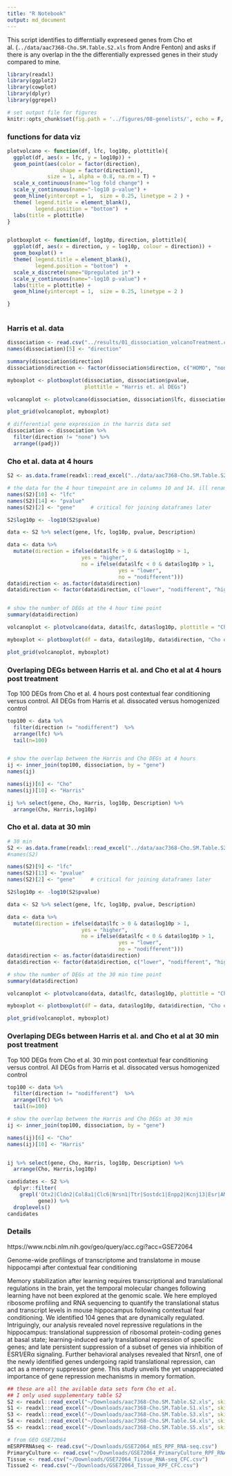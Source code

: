```yaml
---
title: "R Notebook"
output: md_document
---
```


This script identifies to  differntially expreseed genes from  Cho et al. (`../data/aac7368-Cho.SM.Table.S2.xls` from Andre Fenton) and asks if there is any overlap in the the differentially expressed genes in their study compared to mine.


```r
library(readxl)
library(ggplot2)
library(cowplot)
library(dplyr)
library(ggrepel)

# set output file for figures 
knitr::opts_chunk$set(fig.path = '../figures/08-genelists/', echo = F, message = F, warning=F)

```

### functions for data viz

```r

plotvolcano <- function(df, lfc, log10p, plottitle){
  ggplot(df, aes(x = lfc, y = log10p)) + 
  geom_point(aes(color = factor(direction), 
                 shape = factor(direction)), 
             size = 1, alpha = 0.8, na.rm = T) + 
  scale_x_continuous(name="log fold change") +
  scale_y_continuous(name="-log10 p-value") +
  geom_hline(yintercept = 1,  size = 0.25, linetype = 2 ) +
  theme( legend.title = element_blank(),
         legend.position = "bottom")  +
  labs(title = plottitle) 
}


plotboxplot <- function(df, log10p, direction, plottitle){
  ggplot(df, aes(x = direction, y = log10p, colour = direction)) + 
  geom_boxplot() +
  theme( legend.title = element_blank(),
         legend.position = "bottom")  +
  scale_x_discrete(name="Upregulated in") +
  scale_y_continuous(name="-log10 p-value") +
  labs(title = plottitle) +
  geom_hline(yintercept = 1,  size = 0.25, linetype = 2 )

} 
  
```


### Harris et al. data

```r
dissociation <- read.csv("../results/01_dissociation_volcanoTreatment.csv", header = T, row.names = 1)
names(dissociation)[5] <- "direction"

summary(dissociation$direction)
dissociation$direction <- factor(dissociation$direction, c("HOMO", "none", "DISS"))

myboxplot <- plotboxplot(dissociation, dissociation$pvalue, 
                         plottitle = "Harris et. al DEGs")

volcanoplot <- plotvolcano(dissociation, dissociation$lfc, dissociation$pvalue, plottitle = "Harris et. al DEGs")

plot_grid(volcanoplot, myboxplot)

# differential gene expression in the harris data set
dissociation <- dissociation %>%
  filter(direction != "none") %>%
  arrange((padj))

```

### Cho et al. data at 4 hours 

```r
S2 <- as.data.frame(readxl::read_excel("../data/aac7368-Cho.SM.Table.S2.xls", skip = 1 ))

# the data for the 4 hour timepoint are in columns 10 and 14. ill rename them for easy
names(S2)[10] <- "lfc"      
names(S2)[14] <- "pvalue"   
names(S2)[2] <- "gene"     # critical for joining dataframes later

S2$log10p <- -log10(S2$pvalue) 

data <- S2 %>% select(gene, lfc, log10p, pvalue, Description)

data <- data %>%
  mutate(direction = ifelse(data$lfc > 0 & data$log10p > 1, 
                        yes = "higher", 
                        no = ifelse(data$lfc < 0 & data$log10p > 1, 
                                    yes = "lower", 
                                    no = "nodifferent")))
data$direction <- as.factor(data$direction)
data$direction <- factor(data$direction, c("lower", "nodifferent", "higher"))


# show the number of DEGs at the 4 hour time point 
summary(data$direction)

volcanoplot <- plotvolcano(data, data$lfc, data$log10p, plottitle = "Cho et. al DEGs at 4 hours")

myboxplot <- plotboxplot(df = data, data$log10p, data$direction, "Cho et. al DEGs at 4 hours")

plot_grid(volcanoplot, myboxplot)
```

### Overlaping DEGs between Harris et al. and Cho et al at 4 hours post treatment

Top 100 DEGs from Cho et al. 4 hours post contextual fear conditioning versus control.
All DEGs from Harris et al. dissocated versus homogenized control
```r
top100 <- data %>%
  filter(direction != "nodifferent")  %>%
  arrange(lfc) %>%
  tail(n=100)


# show the overlap between the Harris and Cho DEGs at 4 hours
ij <- inner_join(top100, dissociation, by = "gene")
names(ij)

names(ij)[6] <- "Cho"
names(ij)[10] <- "Harris"

ij %>% select(gene, Cho, Harris, log10p, Description) %>%
  arrange(Cho, Harris,log10p)

```

### Cho et al. data at 30 min 

```r
# 30 min 
S2 <- as.data.frame(readxl::read_excel("../data/aac7368-Cho.SM.Table.S2.xls", skip = 1 ))
#names(S2)

names(S2)[9] <- "lfc"      
names(S2)[13] <- "pvalue"   
names(S2)[2] <- "gene"     # critical for joining dataframes later

S2$log10p <- -log10(S2$pvalue) 

data <- S2 %>% select(gene, lfc, log10p, pvalue, Description)

data <- data %>%
  mutate(direction = ifelse(data$lfc > 0 & data$log10p > 1, 
                        yes = "higher", 
                        no = ifelse(data$lfc < 0 & data$log10p > 1, 
                                    yes = "lower", 
                                    no = "nodifferent")))
data$direction <- as.factor(data$direction)
data$direction <- factor(data$direction, c("lower", "nodifferent", "higher"))

# show the number of DEGs at the 30 min time point 
summary(data$direction)

volcanoplot <- plotvolcano(data, data$lfc, data$log10p, plottitle = "Cho et. al DEGs 30 min")

myboxplot <- plotboxplot(df = data, data$log10p, data$direction, "Cho et. al DEGs at 30 min")

plot_grid(volcanoplot, myboxplot)

```


### Overlaping DEGs between Harris et al. and Cho et al at 30 min post treatment

Top 100 DEGs from Cho et al. 30 min post contextual fear conditioning versus control.
All DEGs from Harris et al. dissocated versus homogenized control
```r

top100 <- data %>%
  filter(direction != "nodifferent")  %>%
  arrange(lfc) %>%
  tail(n=100)

# show the overlap between the Harris and Cho DEGs at 30 min
ij <- inner_join(top100, dissociation, by = "gene")

names(ij)[6] <- "Cho"
names(ij)[10] <- "Harris"


ij %>% select(gene, Cho, Harris, log10p, Description) %>%
  arrange(Cho, Harris,log10p)
```



```r


candidates <- S2 %>%
  dplyr::filter(
    grepl('Otx2|Cldn2|Col8a1|Clc6|Nrsn1|Ttr|Sostdc1|Enpp2|Kcnj13|Esr|AMPA|Creb1|Otx|Gdf2|Pkd|Grin|Grim|Gria', 
          gene)) %>%
  droplevels()
candidates 

```

### Details

https://www.ncbi.nlm.nih.gov/geo/query/acc.cgi?acc=GSE72064

Genome-wide profilings of transcriptome and translatome in mouse hippocampi after contextual fear conditioning

Memory stabilization after learning requires transcriptional and translational regulations in the brain, yet the temporal molecular changes following learning have not been explored at the genomic scale. We here employed ribosome profiling and RNA sequencing to quantify the translational status and transcript levels in mouse hippocampus following contextual fear conditioning. We identified 104 genes that are dynamically regulated. Intriguingly, our analysis revealed novel repressive regulations in the hippocampus: translational suppression of ribosomal protein-coding genes at basal state; learning-induced early translational repression of specific genes; and late persistent suppression of a subset of genes via inhibition of ESR1/ERα signaling. Further behavioral analyses revealed that Nrsn1, one of the newly identified genes undergoing rapid translational repression, can act as a memory suppressor gene. This study unveils the yet unappreciated importance of gene repression mechanisms in memory formation.

```r
## these are all the avilable data sets form Cho et al. 
## I only used supplementary table S2 
S2 <- readxl::read_excel("~/Downloads/aac7368-Cho.SM.Table.S2.xls", skip = 1 ) 
S1 <- readxl::read_excel("~/Downloads/aac7368-Cho.SM.Table.S1.xls", skip = 1 )
S3 <- readxl::read_excel("~/Downloads/aac7368-Cho.SM.Table.S3.xls", skip = 2 )
S4 <- readxl::read_excel("~/Downloads/aac7368-Cho.SM.Table.S4.xls", skip = 1 )
S5 <- readxl::read_excel("~/Downloads/aac7368-Cho.SM.Table.S5.xls", skip = 1 )

# from GEO GSE72064
mESRPFRNAseq <- read.csv("~/Downloads/GSE72064_mES_RPF_RNA-seq.csv")
PrimaryCulture <- read.csv("~/Downloads/GSE72064_PrimaryCulture_RPF_RNA-seq.csv")
Tissue <- read.csv("~/Downloads/GSE72064_Tissue_RNA-seq_CFC.csv")
Tissue2 <- read.csv("~/Downloads/GSE72064_Tissue_RPF_CFC.csv")
```
